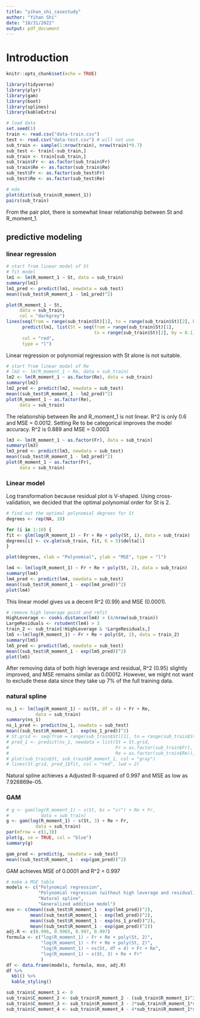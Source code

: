```yaml
---
title: "yihan_shi_casestudy"
author: "Yihan Shi"
date: "10/31/2022"
output: pdf_document
---
```

# Introduction

```r
knitr::opts_chunk$set(echo = TRUE)
```

```r
library(tidyverse)
library(plyr)
library(gam)
library(boot)
library(splines)
library(kableExtra)
```

```r
# load data
set.seed(1)
train <- read.csv("data-train.csv")
test <- read.csv("data-test.csv") # will not use
sub_train <- sample(1:nrow(train), nrow(train)*0.7)
sub_test <- train[-sub_train,]
sub_train <- train[sub_train,]
sub_train$Fr <- as.factor(sub_train$Fr)
sub_train$Re <- as.factor(sub_train$Re)
sub_test$Fr <- as.factor(sub_test$Fr)
sub_test$Re <- as.factor(sub_test$Re)
```

```r
# eda
plot(dist(sub_train$R_moment_1))
pairs(sub_train)
```
From the pair plot, there is somewhat linear relationship between St and R_moment_1. 


## predictive modeling
### linear regression
```r
# start from linear model of St
# fit model
lm1 <- lm(R_moment_1 ~ St, data = sub_train)
summary(lm1)
lm1_pred <- predict(lm1, newdata = sub_test)
mean((sub_test$R_moment_1 - lm1_pred)^2)

plot(R_moment_1 ~ St,
     data = sub_train,
     col = "darkgrey")
lines(seq(from = range(sub_train$St)[1], to = range(sub_train$St)[2], by = 0.1), 
      predict(lm1, list(St = seq(from = range(sub_train$St)[1], 
                                 to = range(sub_train$St)[2], by = 0.1))),
      col = "red",
      type = "l")
```
Linear regression or polynomial regression with St alone is not suitable.

```r
# start from linear model of Re
# lm2 <- lm(R_moment_1 ~ Re, data = sub_train)
lm2 <- lm(R_moment_1 ~ as.factor(Re), data = sub_train)
summary(lm2)
lm2_pred <- predict(lm2, newdata = sub_test)
mean((sub_test$R_moment_1 - lm2_pred)^2)
plot(R_moment_1 ~ as.factor(Re),
     data = sub_train)
```
The relationship between Re and R_moment_1 is not linear. R^2 is only 0.6 and MSE = 0.0012. Setting Re to be categorical improves the model accuracy. R^2 is 0.889 and MSE = 0.0003 

```r
lm3 <- lm(R_moment_1 ~ as.factor(Fr), data = sub_train)
summary(lm3)
lm3_pred <- predict(lm3, newdata = sub_test)
mean((sub_test$R_moment_1 - lm3_pred)^2)
plot(R_moment_1 ~ as.factor(Fr),
     data = sub_train)
```

### Linear model
Log transformation because residual plot is V-shaped.
Using cross-validation, we decided that the optimal polynomial order for St is 2.
```r
# find out the optimal polynomial degrees for St
degrees <- rep(NA, 10)

for (i in 1:10) {
fit <- glm(log(R_moment_1) ~ Fr + Re + poly(St, i), data = sub_train)
degrees[i] <- cv.glm(sub_train, fit, K = 5)$delta[1]
}

plot(degrees, xlab = "Polynomial", ylab = "MSE", type = "l")

lm4 <- lm(log(R_moment_1) ~ Fr + Re + poly(St, 2), data = sub_train)
summary(lm4)
lm4_pred <- predict(lm4, newdata = sub_test)
mean((sub_test$R_moment_1 - exp(lm4_pred))^2)
plot(lm4)
```
This linear model gives us a decent R^2 (0.99) and MSE (0.0001). 

```r
# remove high leverage point and refit
HighLeverage <- cooks.distance(lm4) > (4/nrow(sub_train))
LargeResiduals <- rstudent(lm4) > 3
train_2 <- sub_train[!HighLeverage & !LargeResiduals,]
lm5 <-lm(log(R_moment_1) ~ Fr + Re + poly(St, 2), data = train_2)
summary(lm5)
lm5_pred <- predict(lm5, newdata = sub_test)
mean((sub_test$R_moment_1 - exp(lm5_pred))^2)
plot(lm5)
```
After removing data of both high leverage and residual, R^2 (0.95) slightly improved, and MSE remains similar as 0.00012. However, we might not want to exclude these data since they take up 7% of the full training data.

### natural spline
```r
ns_1 <- lm(log(R_moment_1) ~ ns(St, df = 4) + Fr + Re,
           data = sub_train)
summary(ns_1)
ns_1_pred <- predict(ns_1, newdata = sub_test)
mean((sub_test$R_moment_1 - exp(ns_1_pred))^2)
# St.grid <- seq(from = range(sub_train$St)[1], to = range(sub_train$St)[2])
# pred_1 <- predict(ns_1, newdata = list(St = St.grid, 
#                                        Fr = as.factor(sub_train$Fr),
#                                        Re = as.factor(sub_train$Re)), se = TRUE)
# plot(sub_train$St, sub_train$R_moment_1, col = "gray")
# lines(St.grid, pred_1$fit, col = "red", lwd = 2)
```
Natural spline achieves a Adjusted R-squared of 0.997 and MSE as low as  7.926869e-05.

### GAM

```r
# g <- gam(log(R_moment_1) ~ s(St, bs = "cr") + Re + Fr,
#            data = sub_train)
g <- gam(log(R_moment_1) ~ s(St, 3) + Re + Fr,
           data = sub_train)
par(mfrow = c(1,3))
plot(g, se = TRUE, col = "blue")
summary(g)
```

```r
gam_pred <- predict(g, newdata = sub_test)
mean((sub_test$R_moment_1 - exp(gam_pred))^2)
```
GAM achieves MSE of 0.0001 and R^2 = 0.997

```r
# make a MSE table
models <- c("Polynomial regression", 
            "Polynomial regression (without high leverage and residual)",
            "Natural spline", 
            "Generalized additive model")
mse <- c(mean((sub_test$R_moment_1 - exp(lm4_pred))^2), 
         mean((sub_test$R_moment_1 - exp(lm5_pred))^2), 
         mean((sub_test$R_moment_1 - exp(ns_1_pred))^2),
         mean((sub_test$R_moment_1 - exp(gam_pred))^2))
adj.R <- c(0.996, 0.9965, 0.997, 0.997)
formula <- c("log(R_moment_1) ~ Fr + Re + poly(St, 2)",
             "log(R_moment_1) ~ Fr + Re + poly(St, 2)",
             "log(R_moment_1) ~ ns(St, df = 4) + Fr + Re",
             "log(R_moment_1) ~ s(St, 3) + Re + Fr"
             )
df <- data.frame(models, formula, mse, adj.R)
df %>% 
  kbl() %>% 
  kable_styling()
```


```r
sub_train$C_moment_1 <- 0
sub_train$C_moment_2 <- sub_train$R_moment_2 - (sub_train$R_moment_1)^2
sub_train$C_moment_3 <- sub_train$R_moment_3 - 3*sub_train$R_moment_1*sub_train$R_moment_2 + 2*(sub_train$R_moment_1)^3
sub_train$C_moment_4 <- sub_train$R_moment_4 - 4*sub_train$R_moment_1*sub_train$R_moment_3 + 6*(sub_train$R_moment_1)^2*sub_train$R_moment_2 -3*(sub_train$R_moment_1)^4
```

